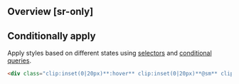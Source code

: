 ## Overview [sr-only]
<Overview/>

## Conditionally apply
Apply styles based on different states using [selectors](/docs/state-selectors) and [conditional queries](/docs/conditional-queries).
```html
<div class="clip:inset(0|20px)**:hover** clip:inset(0|20px)**@sm** clip:inset(0|20px)**@dark** clip:inset(0|20px)**@print**">…</div>
```


